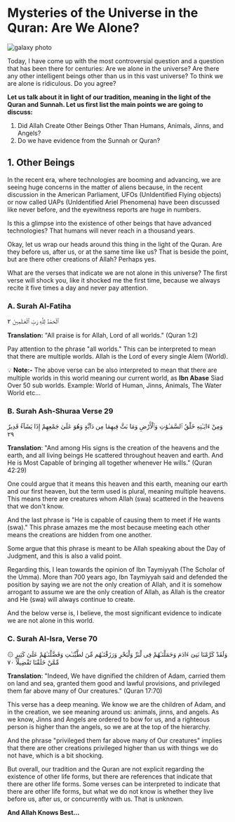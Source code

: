 # Mysteries of the Universe in the Quran: Are We Alone?

![galaxy photo](https://scontent.fadd2-1.fna.fbcdn.net/v/t39.30808-6/365685789_603681048585998_3584011509442684575_n.jpg?_nc_cat=110&ccb=1-7&_nc_sid=49d041&_nc_ohc=YPeOE1Ovq1QAX9z8xXl&_nc_ht=scontent.fadd2-1.fna&oh=00_AfCAsuGFyjhbobB5QqQ4brxVsJmJzeZuQyw-mic_nFwj-Q&oe=64FA0C1C)

Today, I have come up with the most controversial question and a question that has been there for centuries: Are we alone in the universe? Are there any other intelligent beings other than us in this vast universe? To think we are alone is ridiculous. Do you agree?

**Let us talk about it in light of our tradition, meaning in the light of the Quran and Sunnah. Let us first list the main points we are going to discuss:**

1. Did Allah Create Other Beings Other Than Humans, Animals, Jinns, and Angels?
2. Do we have evidence from the Sunnah or Quran?


## 1. Other Beings
In the recent era, where technologies are booming and advancing, we are seeing huge concerns in the matter of aliens because, in the recent discussion in the American Parliament, UFOs (UnIdentified Flying objects) or now called UAPs (UnIdentified Ariel Phenomena) have been discussed like never before, and the eyewitness reports are huge in numbers.

Is this a glimpse into the existence of other beings that have advanced technologies? That humans will never reach in a thousand years.

Okay, let us wrap our heads around this thing in the light of the Quran. Are they before us, after us, or at the same time like us? That is beside the point, but are there other creations of Allah? Perhaps yes.

What are the verses that indicate we are not alone in this universe?
The first verse will shock you, like it shocked me the first time, because we always recite it five times a day and never pay attention.

### A. Surah Al-Fatiha
ٱلْحَمْدُ لِلَّهِ رَبِّ ٱلْعَـٰلَمِينَ ٢

**Translation:** "All praise is for Allah, Lord of all worlds." (Quran 1:2)

Pay attention to the phrase "all worlds." This can be interpreted to mean that there are multiple worlds. Allah is the Lord of every single Alem (World).

💡 **Note:-** The above verse can be also interpreted to mean that there are multiple worlds in this world meaning our current world, as **Ibn Abase** Siad Over 50 sub worlds.
Example: World of Human, Jinns, Animals, The Water World etc... 

### B. Surah Ash-Shuraa Verse 29

وَمِنْ ءَايَـٰتِهِ خَلْقُ ٱلسَّمَـٰوَٰتِ وَٱلْأَرْضِ وَمَا بَثَّ فِيهِمَا مِن دَآبَّةٍ وَهُوَ عَلَىٰ جَمْعِهِمْ إِذَا يَشَآءُ قَدِيرٌ ٢٩

**Translation**: "And among His signs is the creation of the heavens and the earth, and all living beings He scattered throughout heaven and earth. And He is Most Capable of bringing all together whenever He wills." (Quran 42:29)

One could argue that it means this heaven and this earth, meaning our earth and our first heaven, but the term used is plural, meaning multiple heavens. This means there are creatures whom Allah (swa) scattered in the heavens that we don't know.

And the last phrase is "He is capable of causing them to meet if He wants (swa)." This phrase amazes me the most because meeting each other means the creations are hidden from one another.

Some argue that this phrase is meant to be Allah speaking about the Day of Judgment, and this is also a valid point.

Regarding this, I lean towards the opinion of Ibn Taymiyyah (The Scholar of the Umma). More than 700 years ago, Ibn Taymiyyah said and defended the position by saying we are not the only creation of Allah, and it is somehow arrogant to assume we are the only creation of Allah, as Allah is the creator and He (swa) will always continue to create.

And the below verse is, I believe, the most significant evidence to indicate we are not alone in this world.

### C. Surah Al-Isra, Verse 70

۞ وَلَقَدْ كَرَّمْنَا بَنِىٓ ءَادَمَ وَحَمَلْنَـٰهُمْ فِى لْبَرِّ وَلْبَحْرِ وَرَزَقْنَـٰهُم مِّنَ لطَّيِّبَـٰتِ وَفَضَّلْنَـٰهُمْ عَلَىٰ كَثِيرٍ مِّمَّنْ خَلَقْنَا تَفْضِيلًا ٧٠

**Translation**: "Indeed, We have dignified the children of Adam, carried them on land and sea, granted them good and lawful provisions, and privileged them far above many of Our creatures." (Quran 17:70)

This verse has a deep meaning. We know we are the children of Adam, and in the creation, we see meaning around us: animals, jinns, and angels. As we know, Jinns and Angels are ordered to bow for us, and a righteous person is higher than the angels, so we are at the top of the hierarchy.

And the phrase "privileged them far above many of Our creatures" implies that there are other creations privileged higher than us with things we do not have, which is a bit shocking.

But overall, our tradition and the Quran are not explicit regarding the existence of other life forms, but there are references that indicate that there are other life forms. Some verses can be interpreted to indicate that there are other life forms, but what we do not know is whether they live before us, after us, or concurrently with us. That is unknown.

**And Allah Knows Best...**
